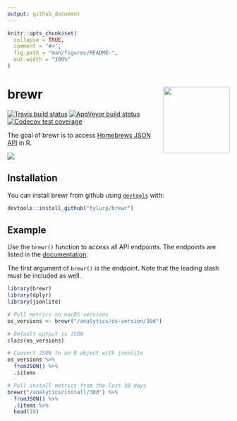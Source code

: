 ```yaml
---
output: github_document
---
```


<!-- README.md is generated from README.Rmd. Please edit that file -->

```r
knitr::opts_chunk$set(
  collapse = TRUE,
  comment = "#>",
  fig.path = "man/figures/README-",
  out.width = "100%"
)
```
# brewr <img src="man/figures/logo.png" align="right" height=150/>
[![Travis build status](https://travis-ci.org/tyluRp/brewr.svg?branch=master)](https://travis-ci.org/tyluRp/brewr)
[![AppVeyor build status](https://ci.appveyor.com/api/projects/status/github/tyluRp/brewr?branch=master&svg=true)](https://ci.appveyor.com/project/tyluRp/brewr)
[![Codecov test coverage](https://codecov.io/gh/tyluRp/brewr/branch/master/graph/badge.svg)](https://codecov.io/gh/tyluRp/brewr?branch=master)

The goal of brewr is to access [Homebrews JSON API](https://formulae.brew.sh/docs/api/) in R.

<img src="man/figures/plot_example.png" align="center"/>

## Installation

You can install brewr from github using [`devtools`](https://github.com/r-lib/devtools) with:

``` r
devtools::install_github("tylurp/brewr")
```

## Example

Use the `brewr()` function to access all API endpoints. The endpoints are listed in the [documentation](https://formulae.brew.sh/docs/api/).

The first argument of `brewr()` is the endpoint. Note that the leading slash must be included as well.

```r
library(brewr)
library(dplyr)
library(jsonlite)

# Pull metrics on macOS versions
os_versions <- brewr("/analytics/os-version/30d")

# Default output is JSON
class(os_versions)

# Convert JSON to an R object with jsonlite
os_versions %>% 
  fromJSON() %>% 
  .$items

# Pull install metrics from the last 30 days
brewr("/analytics/install/30d") %>% 
  fromJSON() %>% 
  .$items %>% 
  head(10)
```
